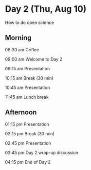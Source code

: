 # Day 2 (Thu, Aug 10) {-}

How to do open science

## Morning {- #day_2_am}

08:30 am    Coffee

09:00 am    Welcome to Day 2

09:15 am    Presentation

10:15 am    Break (30 min)

10:45 am    Presentation

11:45 am    Lunch break

## Afternoon {- #day_2_pm}

01:15 pm    Presentation

02:15 pm    Break (30 min)

02:45 pm    Presentation

03:45 pm    Day 2 wrap-up discussion

04:15 pm    End of Day 2
